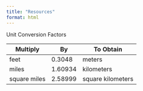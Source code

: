 ```yaml
---
title: "Resources"
format: html
---
```






Unit Conversion Factors

| Multiply     | By      | To Obtain         |
|--------------|---------|-------------------|
| feet         | 0.3048  | meters            |
| miles        | 1.60934 | kilometers        |
| square miles | 2.58999 | square kilometers |





